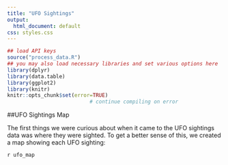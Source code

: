 ```yaml
---
title: "UFO Sightings"
output:
  html_document: default
css: styles.css
---
```



```r
## load API keys
source("process_data.R")
## you may also load necessary libraries and set various options here
library(dplyr)
library(data.table)
library(ggplot2)
library(knitr)
knitr::opts_chunk$set(error=TRUE)
                           # continue compiling on error
```

##UFO Sightings Map

The first things we were curious about when it came to the UFO sightings data was where they were sighted. To get a better sense of this, we created a map showing each UFO sighting:

`r ufo_map`